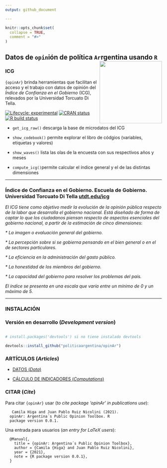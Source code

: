 ```yaml
---
output: github_document

---
```


<!-- README.md is generated from README.Rmd. Please edit that file -->

```r
knitr::opts_chunk$set(
  collapse = TRUE,
  comment = "#>"
)
```

## Datos de `opin`ión de política `Ar`rgentina usando `R` <a><img src="man/figures/logo.png" width="200" align="right" /></a>

### ICG

`{opinAr}` brinda herramientas que facilitan el acceso y el trabajo con datos de opinión del _Índice de Confianza en el Gobierno_ (ICG), relevados por la Universidad Torcuato Di Tella. 

<!-- badges: start -->
[![Lifecycle: experimental](https://img.shields.io/badge/lifecycle-experimental-orange.svg)](https://lifecycle.r-lib.org/articles/stages.html#experimental) 
[![CRAN status](https://www.r-pkg.org/badges/version/opinAr)](https://CRAN.R-project.org/package=opinAr)
[![R build status](https://github.com/PoliticaArgentina/opinAr/workflows/R-CMD-check/badge.svg)](https://github.com/PoliticaArgentina/opinAr/actions)

<!-- badges: end -->


* `get_icg_raw()` descarga la base de microdatos del ICG

* `show_codebook()` permite explorar el libro de códgios (variables, etiquetas y valores)

* `show_waves()` lista las olas de la encuesta con sus respectivos años y meses

* `compute_icg()`permite calcular el índice general y el de las distintas dimensiones


---


### Índice de Confianza en el Gobierno. Escuela de Gobierno. Universidad Torcuato Di Tella [utdt.edu/icg](https://www.utdt.edu//ver_contenido.php?id_contenido=1351&id_item_menu=2970)


_El ICG tiene como objetivo medir la evolución de la opinión pública respecto de la labor que desarrolla el gobierno nacional. Está diseñado de forma de captar lo que los ciudadanos piensan respecto de aspectos esenciales del gobierno nacional, a partir de la estimación de cinco dimensiones_:

_* La imagen o evaluación general del gobierno._

_* La percepción sobre si se gobierna pensando en el bien general o en el de sectores particulares._

_* La eficiencia en la administración del gasto público._

_* La honestidad de los miembros del gobierno._

_* La capacidad del gobierno para resolver los problemas del país._

_El índice se presenta en una escala que varía entre un mínimo de 0 y un máximo de 5._

---

### INSTALACIÓN

### Versión en desarrollo (*Development version*) 

```r

# install.packages('devtools') si no tiene instalado devtools

devtools::install_github("politicaargentina/opinAr")

```

### ARTÍCULOS (_Articles_)

* [DATOS (_Data_)](https://politicaargentina.github.io/opinAr/articles/data.html)

* [CÁLCULO DE INDICADORES (_Computations_)](https://politicaargentina.github.io/opinAr/articles/data.html)


### CITAR (_Cite_)

Para citar `{opinAr}` usar (_to cite package ‘opinAr’ in publications use_):

```
   Camila Higa and Juan Pablo Ruiz Nicolini (2021).
  opinAr: Argentina´s Public Opinion Toolbox. R
  package version 0.0.1.
```

Una entrada para usuarios \LaTeX (_an entry for LaTeX users_):

``` 
  @Manual{,
    title = {opinAr: Argentina´s Public Opinion Toolbox},
    author = {Camila {Higa} and Juan Pablo Ruiz Nicolini},
    year = {2021},
    note = {R package version 0.0.1},
  }

```

